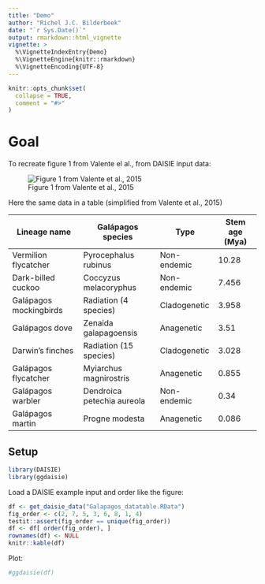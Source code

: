 ```yaml
---
title: "Demo"
author: "Richel J.C. Bilderbeek"
date: "`r Sys.Date()`"
output: rmarkdown::html_vignette
vignette: >
  %\VignetteIndexEntry{Demo}
  %\VignetteEngine{knitr::rmarkdown}
  %\VignetteEncoding{UTF-8}
---
```


```r
knitr::opts_chunk$set(
  collapse = TRUE,
  comment = "#>"
)
```

# Goal

To recreate figure 1 from Valente el al., from DAISIE input data:

![Figure 1 from Valente et al., 2015](valente_et_al_2015_fig_1.png)

Here the same data in a table (simplified from Valente et al., 2015)

Lineage name|Galápagos species|Type|Stem age (Mya)
---|---|---|---
Vermilion flycatcher|Pyrocephalus rubinus|Non-endemic|10.28
Dark-billed cuckoo|Coccyzus melacoryphus|Non-endemic|7.456
Galápagos mockingbirds|Radiation (4 species)|Cladogenetic|3.958
Galápagos dove|Zenaida galapagoensis|Anagenetic|3.51
Darwin’s finches|Radiation (15 species)|Cladogenetic|3.028
Galápagos flycatcher|Myiarchus magnirostris|Anagenetic|0.855
Galápagos warbler|Dendroica petechia aureola|Non-endemic|0.34
Galápagos martin|Progne modesta|Anagenetic|0.086

## Setup

```r
library(DAISIE)
library(ggdaisie)
```

Load a DAISIE example input and order like the figure:

```r
df <- get_daisie_data("Galapagos_datatable.RData")
fig_order <- c(2, 7, 5, 3, 6, 8, 1, 4)
testit::assert(fig_order == unique(fig_order))
df <- df[ order(fig_order), ]
rownames(df) <- NULL
knitr::kable(df)
```


Plot:

```r
#ggdaisie(df)
```
